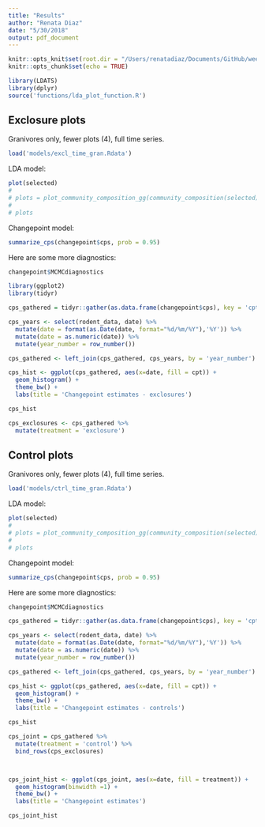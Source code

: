```yaml
---
title: "Results"
author: "Renata Diaz"
date: "5/30/2018"
output: pdf_document
---
```


```r
knitr::opts_knit$set(root.dir = "/Users/renatadiaz/Documents/GitHub/weecology/LDA-kratplots")
knitr::opts_chunk$set(echo = TRUE)

```


```r
library(LDATS)
library(dplyr)
source('functions/lda_plot_function.R')
```

## Exclosure plots

Granivores only, fewer plots (4), full time series.

```r
load('models/excl_time_gran.Rdata')
```

LDA model:

```r
plot(selected)
# 
# plots = plot_community_composition_gg(community_composition(selected), c(1:selected@k), ylim = c(0, 1))
# 
# plots
```


Changepoint model:

```r
summarize_cps(changepoint$cps, prob = 0.95)

```

Here are some more diagnostics:

```r

changepoint$MCMCdiagnostics

```

```r
library(ggplot2)
library(tidyr)

cps_gathered = tidyr::gather(as.data.frame(changepoint$cps), key = 'cpt', value = 'year_number', 1:2)

cps_years <- select(rodent_data, date) %>%
  mutate(date = format(as.Date(date, format="%d/%m/%Y"),'%Y')) %>%
  mutate(date = as.numeric(date)) %>%
  mutate(year_number = row_number()) 

cps_gathered <- left_join(cps_gathered, cps_years, by = 'year_number')

cps_hist <- ggplot(cps_gathered, aes(x=date, fill = cpt)) + 
  geom_histogram() +
  theme_bw() + 
  labs(title = 'Changepoint estimates - exclosures')

cps_hist

cps_exclosures <- cps_gathered %>%
  mutate(treatment = 'exclosure')

```

\newpage

## Control plots

Granivores only, fewer plots (4), full time series.

```r
load('models/ctrl_time_gran.Rdata')
```

LDA model:

```r
plot(selected)
# 
# plots = plot_community_composition_gg(community_composition(selected), c(1:selected@k), ylim = c(0, 1))
# 
# plots
```


Changepoint model:

```r
summarize_cps(changepoint$cps, prob = 0.95)

```


Here are some more diagnostics:

```r

changepoint$MCMCdiagnostics

```

```r

cps_gathered = tidyr::gather(as.data.frame(changepoint$cps), key = 'cpt', value = 'year_number', 1:2)

cps_years <- select(rodent_data, date) %>%
  mutate(date = format(as.Date(date, format="%d/%m/%Y"),'%Y')) %>%
  mutate(date = as.numeric(date)) %>%
  mutate(year_number = row_number()) 

cps_gathered <- left_join(cps_gathered, cps_years, by = 'year_number')

cps_hist <- ggplot(cps_gathered, aes(x=date, fill = cpt)) + 
  geom_histogram() +
  theme_bw() + 
  labs(title = 'Changepoint estimates - controls')

cps_hist

```
\newpage
```r
cps_joint = cps_gathered %>%
  mutate(treatment = 'control') %>%
  bind_rows(cps_exclosures)



cps_joint_hist <- ggplot(cps_joint, aes(x=date, fill = treatment)) + 
  geom_histogram(binwidth =1) +
  theme_bw() + 
  labs(title = 'Changepoint estimates')

cps_joint_hist

```

